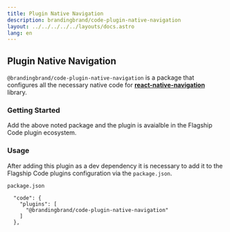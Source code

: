 ```yaml
---
title: Plugin Native Navigation
description: brandingbrand/code-plugin-native-navigation
layout: ../../../../../layouts/docs.astro
lang: en
---
```



## Plugin Native Navigation

`@brandingbrand/code-plugin-native-navigation` is a package that configures all the necessary native code for [**react-native-navigation**](https://github.com/wix/react-native-navigation) library.

### Getting Started

<div class="flex w-full my-6">
  <CodeCopy args="yarn add -D @brandingbrand/code-plugin-native-navigation && yarn add react-native-navigation@^7.31.1" />
</div>

Add the above noted package and the plugin is avaialble in the Flagship Code plugin ecosystem.

### Usage

After adding this plugin as a dev dependency it is necessary to add it to the Flagship Code plugins configuration via the `package.json`.

`package.json`

```
  "code": {
    "plugins": [
      "@brandingbrand/code-plugin-native-navigation"
    ]
  },
```
